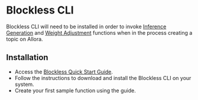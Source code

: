 # Blockless CLI

Blockless CLI will need to be installed in order to invoke [Inference Generation](./topic-creators/create-deploy-inference-generation-function) and [Weight Adjustment](./topic-creators/create-deploy-weight-adjustment-function) functions when in the process creating a topic on Allora.

## Installation

- Access the [Blockless Quick Start Guide](https://blockless.network/docs/network/quick-start).
- Follow the instructions to download and install the Blockless CLI on your system.
- Create your first sample function using the guide.